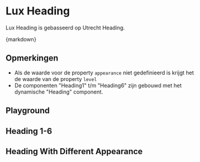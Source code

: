 
<Meta of={HeadingStories} />

# Lux Heading

Lux Heading is gebasseerd op Utrecht Heading.

<CitationDocumentation
  component="Utrecht Heading"
  url="https://nl-design-system.github.io/utrecht/storybook-css/index.html?path=/docs/css-heading--docs"
/>

<Markdown>{markdown}</Markdown>

## Opmerkingen

- Als de waarde voor de property `appearance` niet gedefinieerd is krijgt het de waarde van de property `level`
- De componenten "Heading1" t/m "Heading6" zijn gebouwd met het dynamische "Heading" component.

## Playground

<Canvas of={HeadingStories.Playground} />
<Controls of={HeadingStories.Playground} />

## Heading 1-6

<Description of={HeadingStories.Headings} />
<Canvas of={HeadingStories.Headings} />

## Heading With Different Appearance

<Description of={HeadingStories.HeadingWithDifferentAppearance} />
<Canvas of={HeadingStories.HeadingWithDifferentAppearance} />
